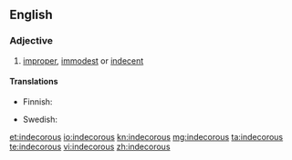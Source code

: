==English==

===Adjective===
{{en-adj}}

# [[improper]], [[immodest]] or [[indecent]]

====Translations====
{{trans-top|improper}}
* Finnish: {{t|fi|sopimaton}}
{{trans-mid}}
* Swedish: {{t|sv|opassande}}
{{trans-bottom}}

[[et:indecorous]]
[[io:indecorous]]
[[kn:indecorous]]
[[mg:indecorous]]
[[ta:indecorous]]
[[te:indecorous]]
[[vi:indecorous]]
[[zh:indecorous]]
